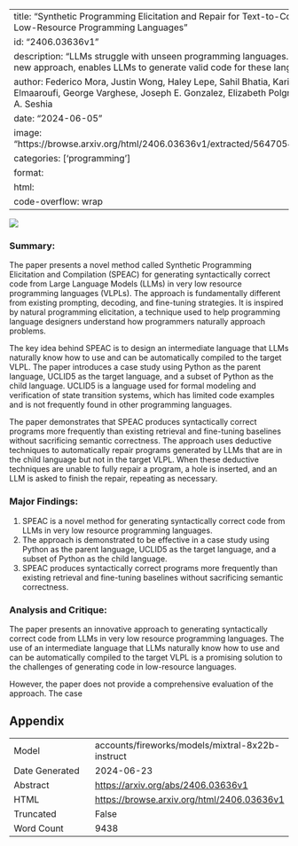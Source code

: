 
---
title: "Synthetic Programming Elicitation and Repair for Text-to-Code in Very Low-Resource Programming Languages"
id: "2406.03636v1"
description: "LLMs struggle with unseen programming languages. SPEAC, a new approach, enables LLMs to generate valid code for these languages."
author: Federico Mora, Justin Wong, Haley Lepe, Sahil Bhatia, Karim Elmaaroufi, George Varghese, Joseph E. Gonzalez, Elizabeth Polgreen, Sanjit A. Seshia
date: "2024-06-05"
image: "https://browse.arxiv.org/html/2406.03636v1/extracted/5647054/speak.png"
categories: ['programming']
format:
  html:
    code-overflow: wrap
---

![](https://browse.arxiv.org/html/2406.03636v1/extracted/5647054/speak.png)

### Summary:

The paper presents a novel method called Synthetic Programming Elicitation and Compilation (SPEAC) for generating syntactically correct code from Large Language Models (LLMs) in very low resource programming languages (VLPLs). The approach is fundamentally different from existing prompting, decoding, and fine-tuning strategies. It is inspired by natural programming elicitation, a technique used to help programming language designers understand how programmers naturally approach problems.

The key idea behind SPEAC is to design an intermediate language that LLMs naturally know how to use and can be automatically compiled to the target VLPL. The paper introduces a case study using Python as the parent language, UCLID5 as the target language, and a subset of Python as the child language. UCLID5 is a language used for formal modeling and verification of state transition systems, which has limited code examples and is not frequently found in other programming languages.

The paper demonstrates that SPEAC produces syntactically correct programs more frequently than existing retrieval and fine-tuning baselines without sacrificing semantic correctness. The approach uses deductive techniques to automatically repair programs generated by LLMs that are in the child language but not in the target VLPL. When these deductive techniques are unable to fully repair a program, a hole is inserted, and an LLM is asked to finish the repair, repeating as necessary.

### Major Findings:

1. SPEAC is a novel method for generating syntactically correct code from LLMs in very low resource programming languages.
2. The approach is demonstrated to be effective in a case study using Python as the parent language, UCLID5 as the target language, and a subset of Python as the child language.
3. SPEAC produces syntactically correct programs more frequently than existing retrieval and fine-tuning baselines without sacrificing semantic correctness.

### Analysis and Critique:

The paper presents an innovative approach to generating syntactically correct code from LLMs in very low resource programming languages. The use of an intermediate language that LLMs naturally know how to use and can be automatically compiled to the target VLPL is a promising solution to the challenges of generating code in low-resource languages.

However, the paper does not provide a comprehensive evaluation of the approach. The case

## Appendix

|          |          |
|----------|----------|
| Model     | accounts/fireworks/models/mixtral-8x22b-instruct       |
| Date Generated     | 2024-06-23       |
| Abstract | [https://arxiv.org/abs/2406.03636v1](https://arxiv.org/abs/2406.03636v1)        |
| HTML     | [https://browse.arxiv.org/html/2406.03636v1](https://browse.arxiv.org/html/2406.03636v1)       |
| Truncated       | False       |
| Word Count       | 9438       |